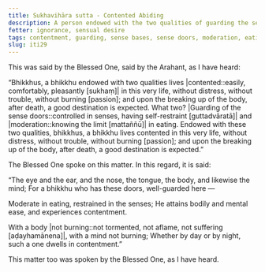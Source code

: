 ```yaml
---
title: Sukhavihāra sutta - Contented Abiding
description: A person endowed with the two qualities of guarding the sense doors and moderation in eating lives happily in this very life and after death, a good destination is expected.
fetter: ignorance, sensual desire
tags: contentment, guarding, sense bases, sense doors, moderation, eating, happiness, ease, iti
slug: iti29
---
```


This was said by the Blessed One, said by the Arahant, as I have heard:

“Bhikkhus, a bhikkhu endowed with two qualities lives |contented::easily, comfortably, pleasantly [sukhaṃ]| in this very life, without distress, without trouble, without burning [passion]; and upon the breaking up of the body, after death, a good destination is expected. What two? |Guarding of the sense doors::controlled in senses, having self-restraint [guttadvāratā]| and |moderation::knowing the limit [mattaññū]| in eating. Endowed with these two qualities, bhikkhus, a bhikkhu lives contented in this very life, without distress, without trouble, without burning [passion]; and upon the breaking up of the body, after death, a good destination is expected.”

The Blessed One spoke on this matter. In this regard, it is said:

“The eye and the ear, and the nose,
the tongue, the body, and likewise the mind;
For a bhikkhu who has these doors,
well-guarded here —

Moderate in eating,
restrained in the senses;
He attains bodily and mental ease,
and experiences contentment.

With a body |not burning::not tormented, not aflame, not suffering [aḍayhamānena]|,
with a mind not burning;
Whether by day or by night,
such a one dwells in contentment.”

This matter too was spoken by the Blessed One, as I have heard.